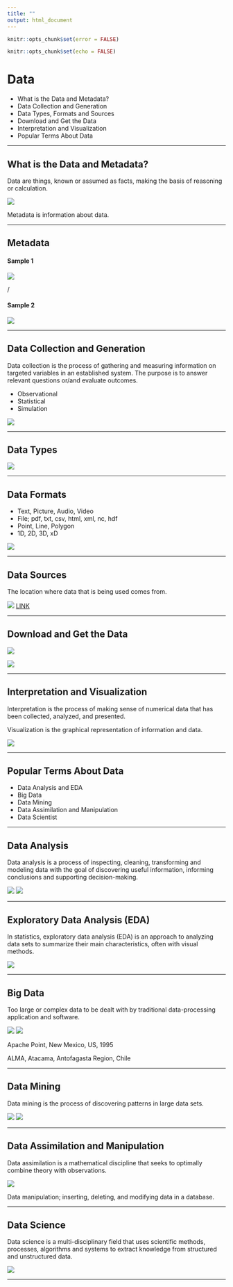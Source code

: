 ```yaml
---
title: ""
output: html_document
---
```


```r
knitr::opts_chunk$set(error = FALSE)
```

```r
knitr::opts_chunk$set(echo = FALSE)
```


# **Data**


- What is the Data and Metadata?
- Data Collection and Generation
- Data Types, Formats and Sources
- Download and Get the Data
- Interpretation and Visualization
- Popular Terms About Data

***

## **What is the Data and Metadata?**

Data are things, known or assumed as facts, making the basis of reasoning or calculation.

  ![](Presentation/datum.png)

Metadata is information about data.

***

## **Metadata**

#### **Sample 1**

![](Presentation/metadata0.png)

/

#### **Sample 2**

![](Presentation/metadata1.png)

***

## **Data Collection and Generation**

Data collection is the process of gathering and measuring information on targeted variables in an established system. The purpose is to answer relevant questions or/and evaluate outcomes.

* Observational 
* Statistical 
* Simulation

![](Presentation/generate.png)

***

## **Data Types**

![](Presentation/what_data.svg)

***

## **Data Formats**

* Text, Picture, Audio, Video
* File; pdf, txt, csv, html, xml, nc, hdf
* Point, Line, Polygon
* 1D, 2D, 3D, xD

![](Presentation/nc.png)

***

## **Data Sources**

The location where data that is being used comes from.

![](Presentation/earthdata.png)
[LINK](https://earthdata.nasa.gov/)

***

## **Download and Get the Data**

![](Presentation/download.png) 

![](Presentation/wget.jpg)

***

## **Interpretation and Visualization**

Interpretation is the process of making sense of numerical data that has been collected, analyzed, and presented. 

Visualization is the graphical representation of information and data.

![](Presentation/visual.jpg)

***

## **Popular Terms About Data**

- Data Analysis and EDA
- Big Data
- Data Mining
- Data Assimilation and Manipulation
- Data Scientist

***

## **Data Analysis**

Data analysis is a process of inspecting, cleaning, transforming and modeling data with the goal of discovering useful information, informing conclusions and supporting decision-making.

![](Presentation/data_analytics.png) ![](Presentation/datashape.jpg)

***

## **Exploratory Data Analysis (EDA)**

In statistics, exploratory data analysis (EDA) is an approach to analyzing data sets to summarize their main characteristics, often with visual methods.

![](Presentation/eda.png)

***

## **Big Data**

Too large or complex data to be dealt with by traditional data-processing application and software.

![](Presentation/apache_point.jpg) ![](Presentation/alma.jpg)

Apache Point, New Mexico, US, 1995

ALMA, Atacama, Antofagasta Region, Chile

***

## **Data Mining**

Data mining is the process of discovering patterns in large data sets.

![](Presentation/mining1.jpg)  ![](Presentation/mining.jpg)

***

## **Data Assimilation and Manipulation**

Data assimilation is a mathematical discipline that seeks to optimally combine theory with observations. 

![](Presentation/data_assim.jpeg)

Data manipulation; inserting, deleting, and modifying data in a database.

***

## **Data Science**

Data science is a multi-disciplinary field that uses scientific methods, processes, algorithms and systems to extract knowledge from structured and unstructured data.

![](Presentation/datascience.png)

***